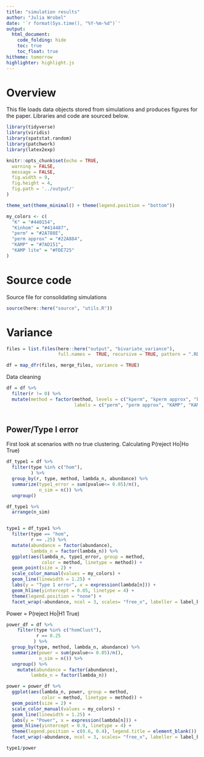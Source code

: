 ```yaml
---
title: "simulation results"
author: "Julia Wrobel"
date: '`r format(Sys.time(), "%Y-%m-%d")`'
output:
  html_document: 
    code_folding: hide
    toc: true
    toc_float: true
hitheme: tomorrow
highlighter: highlight.js
---
```


# Overview

This file loads data objects stored from simulations and produces figures for the paper. Libraries and code are sourced below. 

```r
library(tidyverse)
library(viridis)
library(spatstat.random)
library(patchwork)
library(latex2exp)

knitr::opts_chunk$set(echo = TRUE,
  warning = FALSE,
  message = FALSE,
  fig.width = 9,
  fig.height = 4,
  fig.path = '../output/'
)

theme_set(theme_minimal() + theme(legend.position = "bottom"))

my_colors <- c(
  "K" = "#440154",
  "Kinhom" = "#414487",
  "perm" = "#2A788E",
  "perm approx" = "#22A884",
  "KAMP" = "#7AD151",
  "KAMP lite" = "#FDE725"
)
```

# Source code

Source file for consolidating simulations

```r
source(here::here("source", "utils.R"))
```


# Variance

```r
files = list.files(here::here("output", "bivariate_variance"),
                   full.names =  TRUE, recursive = TRUE, pattern = ".RDA")

df = map_dfr(files, merge_files, variance = TRUE)
```



Data cleaning

```r

df = df %>%
  filter(r != 0) %>%
  mutate(method = factor(method, levels = c("kperm", "kperm approx", "kamp", "kamplite"),
                         labels = c("perm", "perm approx", "KAMP", "KAMP lite")))
  
```





## Power/Type I error

First look at scenarios with no true clustering. Calculating P(reject Ho|Ho True)



```r
df_type1 = df %>%
  filter(type %in% c("hom"),
         ) %>%
  group_by(r, type, method, lambda_n, abundance) %>%
  summarize(type1_error = sum(pvalue<= 0.05)/n(),
            n_sim = n()) %>%
  ungroup()

df_type1 %>%
  arrange(n_sim)


type1 = df_type1 %>%
  filter(type == "hom",
         r == .25) %>%
  mutate(abundance = factor(abundance),
         lambda_n = factor(lambda_n)) %>%
  ggplot(aes(lambda_n, type1_error, group = method,
             color = method, linetype = method)) +
  geom_point(size = 2) +
  scale_color_manual(values = my_colors) +
  geom_line(linewidth = 1.25) +
  labs(y = "Type 1 error", x = expression(lambda[n])) +
  geom_hline(yintercept = 0.05, linetype = 4) +
  theme(legend.position = "none") +
  facet_wrap(~abundance, ncol = 3, scales= "free_x", labeller = label_both)

```




Power = P(reject Ho|H1 True)

```r
power_df = df %>%
    filter(type %in% c("homClust"),
           r == 0.25
          ) %>%
  group_by(type, method, lambda_n, abundance) %>%
  summarize(power = sum(pvalue<= 0.05)/n(),
            n_sim = n()) %>%
  ungroup() %>%
    mutate(abundance = factor(abundance),
         lambda_n = factor(lambda_n))

power = power_df %>%
  ggplot(aes(lambda_n, power, group = method,
             color = method, linetype = method)) +
  geom_point(size = 2) +
  scale_color_manual(values = my_colors) +
  geom_line(linewidth = 1.25) +
  labs(y = "Power", x = expression(lambda[n])) +
  geom_hline(yintercept = 0.9, linetype = 4) +
  theme(legend.position = c(0.6, 0.4), legend.title = element_blank()) +
  facet_wrap(~abundance, ncol = 3, scales= "free_x", labeller = label_both)


```



```r
type1/power
```





